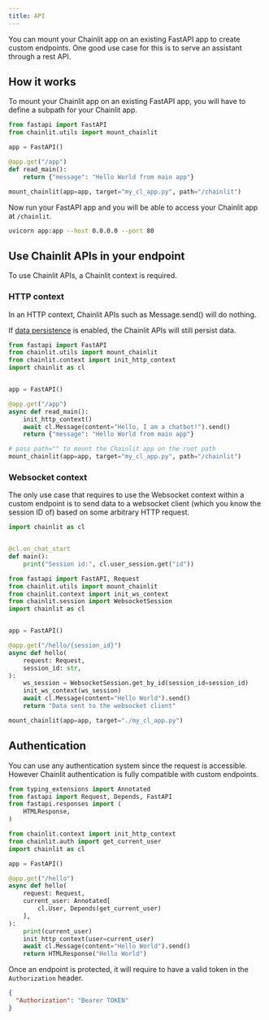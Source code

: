 ```yaml
---
title: API
---
```


You can mount your Chainlit app on an existing FastAPI app to create custom endpoints.
One good use case for this is to serve an assistant through a rest API.

## How it works

To mount your Chainlit app on an existing FastAPI app, you will have to define a subpath for your Chainlit app.

```python app.py
from fastapi import FastAPI
from chainlit.utils import mount_chainlit

app = FastAPI()

@app.get("/app")
def read_main():
    return {"message": "Hello World from main app"}

mount_chainlit(app=app, target="my_cl_app.py", path="/chainlit")
```

Now run your FastAPI app and you will be able to access your Chainlit app at `/chainlit`.

```bash
uvicorn app:app --host 0.0.0.0 --port 80
```

## Use Chainlit APIs in your endpoint

To use Chainlit APIs, a Chainlit context is required.

### HTTP context

In an HTTP context, Chainlit APIs such as Message.send() will do nothing.

If [data persistence](/data-persistence/overview) is enabled, the Chainlit APIs will still persist data.

```python
from fastapi import FastAPI
from chainlit.utils import mount_chainlit
from chainlit.context import init_http_context
import chainlit as cl


app = FastAPI()

@app.get("/app")
async def read_main():
    init_http_context()
    await cl.Message(content="Hello, I am a chatbot!").send()
    return {"message": "Hello World from main app"}

# pass path="" to mount the Chainlit app on the root path
mount_chainlit(app=app, target="my_cl_app.py", path="/chainlit")
```

### Websocket context

The only use case that requires to use the Websocket context within a custom endpoint is to send data to a websocket client (which you know the session ID of) based on some arbitrary HTTP request.

```py my_cl_app
import chainlit as cl


@cl.on_chat_start
def main():
    print("Session id:", cl.user_session.get("id"))
```

```py main
from fastapi import FastAPI, Request
from chainlit.utils import mount_chainlit
from chainlit.context import init_ws_context
from chainlit.session import WebsocketSession
import chainlit as cl


app = FastAPI()

@app.get("/hello/{session_id}")
async def hello(
    request: Request,
    session_id: str,
):
    ws_session = WebsocketSession.get_by_id(session_id=session_id)
    init_ws_context(ws_session)
    await cl.Message(content="Hello World").send()
    return "Data sent to the websocket client"

mount_chainlit(app=app, target="./my_cl_app.py")
```

## Authentication

You can use any authentication system since the request is accessible.
However Chainlit authentication is fully compatible with custom endpoints.

```py
from typing_extensions import Annotated
from fastapi import Request, Depends, FastAPI
from fastapi.responses import (
    HTMLResponse,
)

from chainlit.context import init_http_context
from chainlit.auth import get_current_user
import chainlit as cl

app = FastAPI()

@app.get("/hello")
async def hello(
    request: Request,
    current_user: Annotated[
        cl.User, Depends(get_current_user)
    ],
):
    print(current_user)
    init_http_context(user=current_user)
    await cl.Message(content="Hello World").send()
    return HTMLResponse("Hello World")
```

Once an endpoint is protected, it will require to have a valid token in the `Authorization` header.

```json headers
{
  "Authorization": "Bearer TOKEN"
}
```
